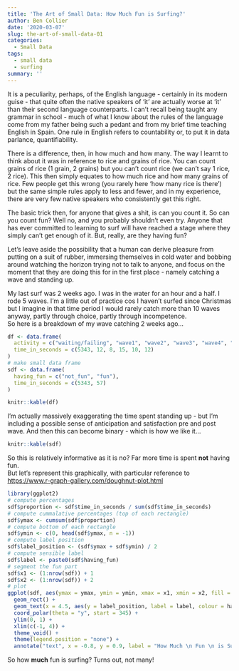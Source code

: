 ```yaml
---
title: 'The Art of Small Data: How Much Fun is Surfing?'
author: Ben Collier
date: '2020-03-07'
slug: the-art-of-small-data-01
categories:
  - Small Data
tags:
  - small data
  - surfing
summary: ''
---
```


It is a peculiarity, perhaps, of the English language - certainly in its modern guise - that quite often the native speakers of 'it' are actually worse at 'it' than their second language counterparts. I can't recall being taught any grammar in school - much of what I know about the rules of the language come from my father being such a pedant and from my brief time teaching English in Spain. One rule in English refers to countability or, to put it in data parlance, quantifiability.

There is a difference, then, in how much and how many. The way I learnt to think about it was in reference to rice and grains of rice. You can count grains of rice (1 grain, 2 grains) but you can't count rice (we can't say 1 rice, 2 rice). This then simply equates to how much rice and how many grains of rice. Few people get this wrong (you rarely here 'how many rice is there') but the same simple rules apply to less and fewer, and in my experience, there are very few native speakers who consistently get this right.

The basic trick then, for anyone that gives a shit, is can you count it. So can you count fun? Well no, and you probably shouldn't even try. Anyone that has ever committed to learning to surf will have reached a stage where they simply can't get enough of it. But, really, are they having fun?

Let's leave aside the possibility that a human can derive pleasure from putting on a suit of rubber, immersing themselves in cold water and bobbing around watching the horizon trying not to talk to anyone, and focus on the moment that they are doing this for in the first place - namely catching a wave and standing up.

My last surf was 2 weeks ago. I was in the water for an hour and a half. I rode 5 waves. I'm a little out of practice cos I haven't surfed since Christmas but I imagine in that time period I would rarely catch more than 10 waves anyway, partly through choice, partly through incompetence.  
So here is a breakdown of my wave catching 2 weeks ago...


```r
df <- data.frame(
  activity = c("waiting/failing", "wave1", "wave2", "wave3", "wave4", "wave5"),
  time_in_seconds = c(5343, 12, 8, 15, 10, 12)
)
# make small data frame
sdf <- data.frame(
  having_fun = c("not_fun", "fun"),
  time_in_seconds = c(5343, 57)
)
```


```r
knitr::kable(df)
```


I'm actually massively exaggerating the time spent standing up - but I'm including a possible sense of anticipation and satisfaction pre and post wave. And then this can become binary - which is how we like it...


```r
knitr::kable(sdf)
```


So this is relatively informative as it is no? Far more time is spent **not** having fun.  
But let's represent this graphically, with particular reference to <https://www.r-graph-gallery.com/doughnut-plot.html>


```r
library(ggplot2)
# compute percentages
sdf$proportion <- sdf$time_in_seconds / sum(sdf$time_in_seconds)
# compute cummalative percentages (top of each rectangle)
sdf$ymax <- cumsum(sdf$proportion)
# compute bottom of each rectangle
sdf$ymin <- c(0, head(sdf$ymax, n = -1))
# compute label position
sdf$label_position <- (sdf$ymax + sdf$ymin) / 2
# compute sensible label
sdf$label <- paste0(sdf$having_fun)
# segment the fun part
sdf$x1 <- (1:nrow(sdf)) + 1
sdf$x2 <- (1:nrow(sdf)) + 2
# plot
ggplot(sdf, aes(ymax = ymax, ymin = ymin, xmax = x1, xmin = x2, fill = having_fun), colour = "white") +
  geom_rect() +
  geom_text(x = 4.5, aes(y = label_position, label = label, colour = having_fun), size = 6) +
  coord_polar(theta = "y", start = 345) +
  ylim(0, 1) +
  xlim(c(-1, 4)) +
  theme_void() +
  theme(legend.position = "none") +
  annotate("text", x = -0.8, y = 0.9, label = "How Much \n Fun \n is Surfing?", size = 8)
```


So how **much** fun is surfing? Turns out, not many!
